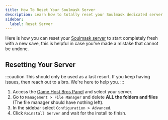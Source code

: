 ```yaml
---
title: How To Reset Your Soulmask Server
description: Learn how to totally reset your Soulmask dedicated server.
sidebar:
  label: Reset Server
---
```


Here is how you can reset your [Soulmask server](https://www.gamehostbros.com/soulmask-server-hosting/) to start completely fresh with a new save, this is helpful in case you've made a mistake that cannot be undone.

## Resetting Your Server

:::caution
This should only be used as a last resort. If you keep having issues, then reach out to a bro. We're here to help you.
:::

<Steps>

1. Access the [Game Host Bros Panel](https://panel.gamehostbros.com/) and select your server.
2. Go to `Management > File Manager` and delete **ALL the folders and files** (The file manager should have nothing left).
3. In the sidebar select `Configuration > Advanced`.
4. Click `Reinstall Server` and wait for the install to finish.
</Steps>